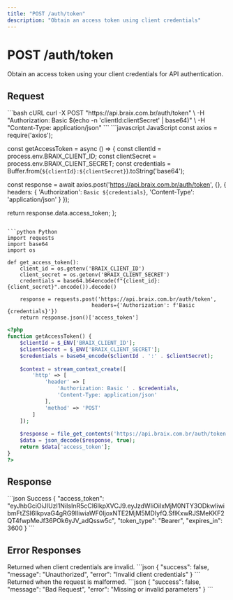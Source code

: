 ```yaml
---
title: "POST /auth/token"
description: "Obtain an access token using client credentials"
---
```


# POST /auth/token

Obtain an access token using your client credentials for API authentication.

## Request

<RequestExample>
```bash cURL
curl -X POST "https://api.braix.com.br/auth/token" \
  -H "Authorization: Basic $(echo -n 'clientId:clientSecret' | base64)" \
  -H "Content-Type: application/json"
```
</RequestExample>

<CodeGroup>
```javascript JavaScript
const axios = require('axios');

const getAccessToken = async () => {
  const clientId = process.env.BRAIX_CLIENT_ID;
  const clientSecret = process.env.BRAIX_CLIENT_SECRET;
  const credentials = Buffer.from(`${clientId}:${clientSecret}`).toString('base64');
  
  const response = await axios.post('https://api.braix.com.br/auth/token', {}, {
    headers: {
      'Authorization': `Basic ${credentials}`,
      'Content-Type': 'application/json'
    }
  });
  
  return response.data.access_token;
};
```

```python Python
import requests
import base64
import os

def get_access_token():
    client_id = os.getenv('BRAIX_CLIENT_ID')
    client_secret = os.getenv('BRAIX_CLIENT_SECRET')
    credentials = base64.b64encode(f"{client_id}:{client_secret}".encode()).decode()
    
    response = requests.post('https://api.braix.com.br/auth/token', 
                           headers={'Authorization': f'Basic {credentials}'})
    return response.json()['access_token']
```

```php PHP
<?php
function getAccessToken() {
    $clientId = $_ENV['BRAIX_CLIENT_ID'];
    $clientSecret = $_ENV['BRAIX_CLIENT_SECRET'];
    $credentials = base64_encode($clientId . ':' . $clientSecret);
    
    $context = stream_context_create([
        'http' => [
            'header' => [
                'Authorization: Basic ' . $credentials,
                'Content-Type: application/json'
            ],
            'method' => 'POST'
        ]
    ]);
    
    $response = file_get_contents('https://api.braix.com.br/auth/token', false, $context);
    $data = json_decode($response, true);
    return $data['access_token'];
}
?>
```
</CodeGroup>

## Response

<ResponseExample>
```json Success
{
  "access_token": "eyJhbGciOiJIUzI1NiIsInR5cCI6IkpXVCJ9.eyJzdWIiOiIxMjM0NTY3ODkwIiwibmFtZSI6IkpvaG4gRG9lIiwiaWF0IjoxNTE2MjM5MDIyfQ.SflKxwRJSMeKKF2QT4fwpMeJf36POk6yJV_adQssw5c",
  "token_type": "Bearer",
  "expires_in": 3600
}
```
</ResponseExample>

## Error Responses

<ResponseField name="401 Unauthorized" type="object">
  Returned when client credentials are invalid.

  <Expandable title="Error Response">
    ```json
    {
      "success": false,
      "message": "Unauthorized",
      "error": "Invalid client credentials"
    }
    ```
  </Expandable>
</ResponseField>

<ResponseField name="400 Bad Request" type="object">
  Returned when the request is malformed.

  <Expandable title="Error Response">
    ```json
    {
      "success": false,
      "message": "Bad Request",
      "error": "Missing or invalid parameters"
    }
    ```
  </Expandable>
</ResponseField>
